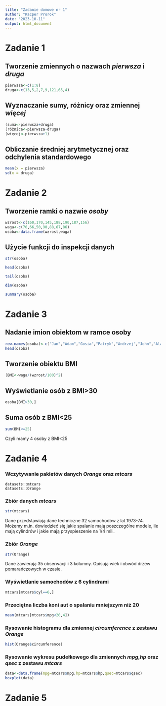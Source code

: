 ```yaml
---
title: "Zadanie domowe nr 1"
author: "Kacper Prorok"
date: "2023-10-11"
output: html_document
---
```


# **Zadanie 1**

## Tworzenie zmiennych o nazwach *pierwsza* i *druga*

```r
pierwsza<-c(1:8)
druga<-c(13,5,2,7,9,121,65,4)
```

## Wyznaczanie sumy, różnicy oraz zmiennej *więcej*

```r
(suma<-pierwsza+druga)
(różnica<-pierwsza-druga)
(więcej<-pierwsza+1)
```

## Obliczanie średniej arytmetycznej oraz odchylenia standardowego

```r
mean(x = pierwsza)
sd(x = druga)
```

# **Zadanie 2**

## Tworzenie ramki o nazwie *osoby*

```r
wzrost<-c(160,170,145,188,190,187,156)
waga<-c(70,66,50,90,88,67,86)
osoba<-data.frame(wzrost,waga)
```

## Użycie funkcji do inspekcji danych

```r
str(osoba)
```

```r
head(osoba)
```

```r
tail(osoba)
```

```r
dim(osoba)
```

```r
summary(osoba)
```

# **Zadanie 3**

## Nadanie imion obiektom w ramce osoby

```r
row.names(osoba)<-c("Jan","Adam","Gosia","Patryk","Andrzej","John","Ala")
head(osoba)
```

## Tworzenie obiektu BMI

```r
(BMI<-waga/(wzrost/100)^2)
```

## Wyświetlanie osób z BMI\>30

```r
osoba[BMI>30,]
```

## Suma osób z BMI\<25

```r
sum(BMI<=25)
```

Czyli mamy 4 osoby z BMI\<25

# **Zadanie 4**

### Wczytywanie pakietów danych *Orange* oraz *mtcars*

```echo
datasets::mtcars
datasets::Orange
```

### Zbiór danych *mtcars*

```r
str(mtcars)
```

Dane przedstawiają dane techniczne 32 samochodów z lat 1973-74. Możemy m.in. dowiedzieć się jakie spalanie mają poszczególne modele, ile mają cylindrów i jakie mają przyspieszenie na 1/4 mili.

### Zbiór *Orange*

```r
str(Orange)
```

Dane zawierają 35 obserwacji i 3 kolumny. Opisują wiek i obwód drzew pomarańczowych w czasie.

### Wyświetlanie samochodów z 6 cylindrami

```r
mtcars[mtcars$cyl==6,]
```

### Przeciętna liczba koni aut o spalaniu mniejszym niż 20

```r
mean(mtcars[mtcars$mpg<20,4])
```

### Rysowanie histogramu dla zmiennej *circumference* z zestawu *Orange*

```r
hist(Orange$circumference)
```

### Rysowanie wykresu pudełkowego dla zmiennych *mpg*,*hp* oraz *qsec* z zestawu *mtcars*

```r

data<-data.frame(mpg=mtcars$mpg,hp=mtcars$hp,qsec=mtcars$qsec)
boxplot(data)
```

# **Zadanie 5**